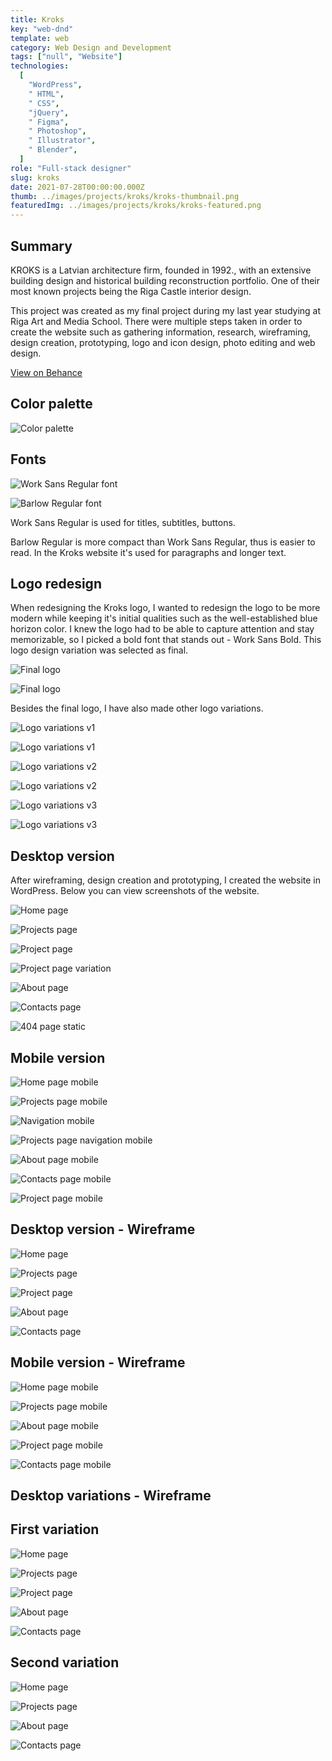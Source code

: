 ---
title: Kroks
key: "web-dnd"
template: web
category: Web Design and Development
tags: ["null", "Website"]
technologies:
  [
    "WordPress",
    " HTML",
    " CSS",
    "jQuery",
    " Figma",
    " Photoshop",
    " Illustrator",
    " Blender",
  ]
role: "Full-stack designer"
slug: kroks
date: 2021-07-28T00:00:00.000Z
thumb: ../images/projects/kroks/kroks-thumbnail.png
featuredImg: ../images/projects/kroks/kroks-featured.png
---






<Summary>

## Summary

<Grid2>

KROKS is a Latvian architecture firm, founded in 1992., with an extensive building design and historical building reconstruction portfolio. One of their most known projects being the Riga Castle interior design.

This project was created as my final project during my last year studying at Riga Art and Media School. There were multiple steps taken in order to create the website such as gathering information, research, wireframing, design creation, prototyping, logo and icon design, photo editing and web design.

</Grid2>

<div className="social-links">

<Social>

<a href="https://www.behance.net/gallery/128561707/Kroks" className="social-icon">

<FaBehance />

<span>

View on Behance

</span>

</a>

</Social>

</div>

</Summary>

<PSpacing>

## Color palette

</PSpacing>

<Item>

![Color palette](../images/projects/kroks/kroks-color-palette.png "Color palette")

</Item>

<PSpacing>

## Fonts

</PSpacing>

<Grid2>

<Item>

![Work Sans Regular font](../images/projects/kroks/kroks-font-1.png "Work Sans Regular font")

</Item>

<Item>

![Barlow Regular font](../images/projects/kroks/kroks-font-2.png "Barlow Regular font")

</Item>

Work Sans Regular is used for titles, subtitles, buttons.

Barlow Regular is more compact than Work Sans Regular, thus is easier to read. In the Kroks website it's used for paragraphs and longer text.

</Grid2>

<PSpacing>

## Logo redesign

<PSpacing2>

When redesigning the Kroks logo, I wanted to redesign the logo to be more modern while keeping it's initial qualities such as the well-established blue horizon color. I knew the logo had to be able to capture attention and stay memorizable, so I picked a bold font that stands out - Work Sans Bold. This logo design variation was selected as final.

</PSpacing2>

</PSpacing>

<Grid2>

<Item>

![Final logo](../images/projects/kroks/logo-redesign/kroks-logo-final-1.png "Final logo - black on white")

</Item>

<Item>

![Final logo](../images/projects/kroks/logo-redesign/kroks-logo-final-2.png "Final logo - white on black")

</Item>

</Grid2>

<PSpacing>

Besides the final logo, I have also made other logo variations.

</PSpacing>

<Grid2>

<Item>

![Logo variations v1](../images/projects/kroks/logo-redesign/kroks-logo-2.png "Logo variations v1 - black on white")

</Item>

<Item>

![Logo variations v1](../images/projects/kroks/logo-redesign/kroks-logo-1.png "Logo variations v1 - white on black")

</Item>

<Item>

![Logo variations v2](../images/projects/kroks/logo-redesign/kroks-logo-4.png "Logo variations v2 - black on white")

</Item>

<Item>

![Logo variations v2](../images/projects/kroks/logo-redesign/kroks-logo-3.png "Logo variations v2 - white on black")

</Item>

<Item>

![Logo variations v3](../images/projects/kroks/logo-redesign/kroks-logo-6.png "Logo variations v3 - empty")

</Item>

<Item>

![Logo variations v3](../images/projects/kroks/logo-redesign/kroks-logo-5.png "Logo variations v3 - full")

</Item>

</Grid2>

<PSpacing>

## Desktop version

<PSpacing2>

After wireframing, design creation and prototyping, I created the website in WordPress. Below you can view screenshots of the website.

</PSpacing2>

</PSpacing>

<Item>

![Home page](../images/projects/kroks/desktop/home-desktop.png "Home page")

</Item>

<Spacing />

<Item>

![Projects page](../images/projects/kroks/desktop/projects-desktop.png "Projects page")

</Item>

<Spacing />

<Item>

![Project page](../images/projects/kroks/desktop/project-desktop.png "Project page")

</Item>

<Spacing />

<Item>

![Project page variation](../images/projects/kroks/desktop/project-2-desktop.png "Project page variation")

</Item>

<Spacing />

<Item>

![About page](../images/projects/kroks/desktop/about-desktop.png "About page")

</Item>

<Spacing />

<Item>

![Contacts page](../images/projects/kroks/desktop/contacts-desktop.png "Contacts page")

</Item>

<Spacing />

<Item>

![404 page static](../images/projects/kroks/desktop/404-page-2-static-desktop.jpg "404 page static")

</Item>

<PSpacing>

## Mobile version

</PSpacing>

<FlexGallery>

<FlexColumn>

<FlexItem>

![Home page mobile](../images/projects/kroks/mobile/home-mobile.png "Home page mobile")

</FlexItem>

<FlexItem>

![Projects page mobile](../images/projects/kroks/mobile/projects-mobile.png "Projects page mobile")

</FlexItem>

</FlexColumn>

<FlexColumn>

<FlexItem>

![Navigation mobile](../images/projects/kroks/mobile/menu-mobile.png "Navigation mobile")

</FlexItem>

<FlexItem>

![Projects page navigation mobile](../images/projects/kroks/mobile/projects-menu-mobile.png "Projects page navigation mobile")

</FlexItem>

</FlexColumn>

<FlexColumn>

<FlexItem>

![About page mobile](../images/projects/kroks/mobile/about-mobile.png "About page mobile")

</FlexItem>

</FlexColumn>

<FlexColumn>

<FlexItem>

![Contacts page mobile](../images/projects/kroks/mobile/contacts-mobile.png "Contacts page mobile")

</FlexItem>

<FlexItem>

![Project page mobile](../images/projects/kroks/mobile/project-mobile.png "Project page mobile")

</FlexItem>

</FlexColumn>

</FlexGallery>

<PSpacing>

## Desktop version - Wireframe

</PSpacing>

<Item>

![Home page](../images/projects/kroks/desktop/wireframe/final/home-desktop-wireframe-final.png "Home page wireframe v1")

</Item>

<Spacing />

<Item>

![Projects page](../images/projects/kroks/desktop/wireframe/final/projects-desktop-wireframe-final.png "Projects page wireframe v1")

</Item>

<Spacing />

<Item>

![Project page](../images/projects/kroks/desktop/wireframe/final/project-desktop-wireframe-final.png "Project page wireframe v1")

</Item>

<Spacing />

<Item>

![About page](../images/projects/kroks/desktop/wireframe/final/about-desktop-wireframe-final.png "About page wireframe v1")

</Item>

<Spacing />

<Item>

![Contacts page](../images/projects/kroks/desktop/wireframe/final/contacts-desktop-wireframe-final.png "Contacts page wireframe v1")

</Item>

<PSpacing>

## Mobile version - Wireframe

</PSpacing>

<FlexGallery>

<FlexColumn>

<FlexItem>

![Home page mobile](../images/projects/kroks/mobile/wireframe/home-mobile-wireframe.png "Home page mobile wireframe")

</FlexItem>

<FlexItem>

![Projects page mobile](../images/projects/kroks/mobile/wireframe/projects-mobile-wireframe.png "Projects page mobile wireframe")

</FlexItem>

</FlexColumn>

<FlexColumn>

<FlexItem>

![About page mobile](../images/projects/kroks/mobile/wireframe/about-mobile-wireframe.png "About page mobile wireframe")

</FlexItem>

</FlexColumn>

<FlexColumn>

<FlexItem>

![Project page mobile](../images/projects/kroks/mobile/wireframe/project-mobile-wireframe.png "Project page mobile wireframe")

</FlexItem>

</FlexColumn>

<FlexColumn>

<FlexItem>

![Contacts page mobile](../images/projects/kroks/mobile/wireframe/contacts-mobile-wireframe.png "Contacts page mobile wireframe")

</FlexItem>

</FlexColumn>

</FlexGallery>

<PSpacing>

## Desktop variations - Wireframe

<PSpacing2>

## First variation

</PSpacing2>

</PSpacing>

<Item>

![Home page](../images/projects/kroks/desktop/wireframe/v1/home-desktop-wireframe-v1.png "Home page wireframe v1")

</Item>

<Spacing />

<Item>

![Projects page](../images/projects/kroks/desktop/wireframe/v1/projects-desktop-wireframe-v1.png "Projects page wireframe v1")

</Item>

<Spacing />

<Item>

![Project page](../images/projects/kroks/desktop/wireframe/v1/project-desktop-wireframe-v1.png "Project page wireframe v1")

</Item>

<Spacing />

<Item>

![About page](../images/projects/kroks/desktop/wireframe/v1/about-desktop-wireframe-v1.png "About page wireframe v1")

</Item>

<Spacing />

<Item>

![Contacts page](../images/projects/kroks/desktop/wireframe/v1/contacts-desktop-wireframe-v1.png "Contacts page wireframe v1")

</Item>

<PSpacing>

## Second variation

</PSpacing>

<Item>

![Home page](../images/projects/kroks/desktop/wireframe/v2/home-desktop-wireframe-v2.png "Home page wireframe v2")

</Item>

<Spacing />

<Item>

![Projects page](../images/projects/kroks/desktop/wireframe/v2/projects-desktop-wireframe-v2.png "Projects page wireframe v2")

</Item>

<Spacing />

<Item>

![About page](../images/projects/kroks/desktop/wireframe/v2/about-desktop-wireframe-v2.png "About page wireframe v2")

</Item>

<Spacing />

<Item>

![Contacts page](../images/projects/kroks/desktop/wireframe/v2/contacts-desktop-wireframe-v2.png "Contacts page wireframe v2")

</Item>

<PreFooter />
